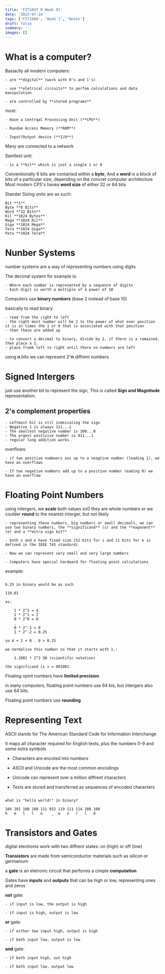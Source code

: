 ```yaml
---
title: 'FIT1047 N Week 01'
date: '2023-07-24'
tags: ['FIT1008', 'Week 1', 'Notes']
draft: false
summary: ''
images: []
---
```


# What is a computer?

Basiaclly all modern computers:

    - are **digital** (work with 0's and 1's)

    - use **eletrical circuits** to perfom calculations and data manipulation

    - are controlled by **stored programs**

most:

    - Have a Centrqal Processing Unit (**CPU**)

    - Random Access Memory (**RAM**)

    - Input?Output device (**I/O**)

Many are connected to a network

Samllest unit:

    - is a **bit** which is just a single 1 or 0

Conventionally 8 bits are contanied within a **byte**, And a **word** is a block of bits of a particular size, depending on the concret computer architecture
Most modern CPS's havea **word size** of either 32 or 64 bits

Standar Sizing units are as such:

    Bit **1**
    Byte **8 Bits**
    Word **32 Bits**
    Kil **1024 Bytes**
    Mega **1024 Kil**
    Giga **1024 Mega**
    Tera **1024 Giga**
    Peta **1024 Tera**

# Nunber Systems

number systems are a way of representing numbers using digits

The decimal system for example is:

    - Where each number is represented by a sequence of digits
    - Each digit is worth a multiple of a power of 10

Computers use **binary numbers** (base 2 instead of base 10)

basically to read binary:

    - read from the right to left
    - the right most number will be 2 to the power of what ever position it is in times the 1 or 0 that is associated with that position
    - then these are added up

    - to convert a decimal to binary, divide by 2, if there is a remained, then place a 1.
    - place fromk left to right until there no numbers are left

using **n** bits we can represent 2^**n** diffrent numbers

# Signed Intergers

just use another bit to represent the sign, This is called **Sign and Magnitude** representation.

## 2's complement properties

    - Leftmost bit is stil indeicating the sign
    - Negative 1 is always 111...1
    - The smallest negative number is 100...0
    - The argest postivive number is 011...1
    - regular long addition works

overflows:

    - if two positive numbwers ass up to a neagtive number (leading 1), we have an overflows

    - If two negative numbers add up to a positive number (eading 0) we have an overflow

# Floating Point Numbers

using intergers, we **scale** both values so0 they are whole numbers
or we coulder **round** to the nearest interger, but not likely

    - representing these numbers, big numbers or small decimals, we can use two binary numbers, the **significand** (s) and the **exponent** (e) and a **extra sign bit**

    - both s and e have fixed size (52 bits for s and 11 bits for e is defined in the IEEE 745 standard)

    - Now we can represent very small and very large numbers

    - Computers have special hardward for floating point calculations

example:

```

6.25 in binary would be as such

110.01

as:

    1 * 2^2 = 4
    1 * 2^1 = 2
    0 * 2^0 = 0
    .
    0 * 2^-1 = 0
    1 * 2^-2 = 0.25

so 4 + 2 + 0 . 0 + 0.25

we normalise this number so that it starts with 1.:

    1.1001 * 2^2 SN (scientific notation)

the significand is s = 001001.

```

Floating opint numbers have **limited precision**

in many computers, floating point numbers use 64 bis, but intergers also use 64 bits.

Floating point numbers use **rounding**

# Representing Text

ASCII stands for The American Standard Code for Information Interchange

It maps all character required for English texts, plus the numbers 0-9 and some extra symbols

- Characters are encoted into numbers

- ASCII and Unicode are the most common encodings

- Unicode can represent over a million diffrent characters

- Texts are stored and transferred as sequences of encoded characters

```

what is "hello world!" in binary?

104 101 108 108 111 032 119 111 114 108 100
h   e   l   l   o    _  w   o   r   l   d

```

# Transistors and Gates

digital electronis work with two diffrent states: on (high) or off (low)

**Transistors** are made from semiconductor materials such as silicon or germanium

a **gate** is an eletronic circuit that performs a cimple **computation**

Gates have **inputs** and **outputs** that can be high or low, representing ones and zeros

**not** gate:

    - if input is low, the output is high

    - if input is high, output is low

**or** gate:

    - if either two input high, output is high

    - if both input low, output is low

**and** gate:

    - if both input high, out high

    - if both input low, output low
